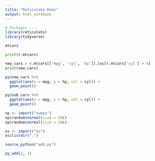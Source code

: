 ```yaml
---
title: "Reticulate Demo"
output: html_notebook
---
```


```r
# Packages ----
library(reticulate)
library(tidyverse)
```

```r
mtcars
```

```python
print(r.mtcars)
```

```python
new_cars = r.mtcars[['mpg', 'cyl', 'hp']].loc[r.mtcars['cyl'] > 4]
print(new_cars)
```

```r
py$new_cars %>% 
  ggplot(aes(x = mpg, y = hp, col = cyl)) +
  geom_point()
```


```r
py$sub_cars %>% 
  ggplot(aes(x = mpg, y = hp, col = cyl)) +
  geom_point()
```

```r
np <- import("numpy")
np$random$normal(size = 10L)
np$random$normal(size = 10L)
```

```r
os <- import("os")
os$listdir(".")
```


```r
source_python("add.py")
```

```r
py_add(2, 3)
```


